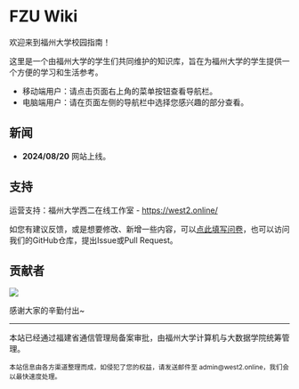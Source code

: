 # FZU Wiki

欢迎来到福州大学校园指南！

这里是一个由福州大学的学生们共同维护的知识库，旨在为福州大学的学生提供一个方便的学习和生活参考。

- 移动端用户：请点击页面右上角的菜单按钮查看导航栏。
- 电脑端用户：请在页面左侧的导航栏中选择您感兴趣的部分查看。

## 新闻

- **2024/08/20** 网站上线。

## 支持

运营支持：福州大学西二在线工作室 - https://west2.online/

如您有建议反馈，或是想要修改、新增一些内容，可以[点此填写问卷](https://west2-online.feishu.cn/share/base/form/shrcnnOXn19MtLU83IDVb7ik2Wb)，也可以访问我们的GitHub仓库，提出Issue或Pull Request。

## 贡献者

![](https://contrib.rocks/image?repo=west2-online/fzu-wiki)

感谢大家的辛勤付出~

---

本站已经通过福建省通信管理局备案审批，由福州大学计算机与大数据学院统筹管理。<br />

<small>
  本站信息由各方渠道整理而成，如侵犯了您的权益，请发送邮件至
  admin@west2.online，我们会以最快速度处理。
</small>
